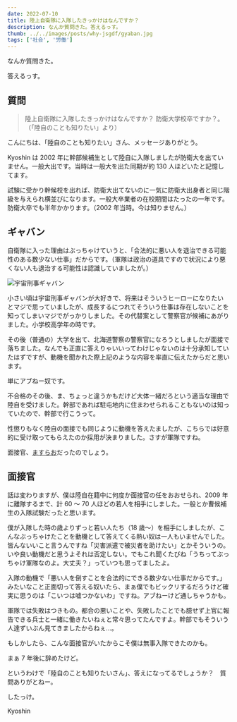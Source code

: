```yaml
---
date: 2022-07-10
title: 陸上自衛隊に入隊したきっかけはなんですか？
description: なんか質問きた。答えるっす。
thumb: ../../images/posts/why-jsgdf/gyaban.jpg
tags: ['社会', '労働']
---
```


なんか質問きた。

答えるっす。

## 質問

> 陸上自衛隊に入隊したきっかけはなんですか？ 防衛大学校卒ですか？。（「陸自のことも知りたい」より）

こんにちは、「陸自のことも知りたい」さん、メッセージありがとう。

Kyoshin は 2002 年に幹部候補生として陸自に入隊しましたが防衛大を出ていません。一般大出です。当時は一般大を出た同期が約 130 人ほどいたと記憶してます。

試験に受かり幹候校を出れば、防衛大出てないのに一気に防衛大出身者と同じ階級を与えられ横並びになります。一般大卒業者の在校期間はたったの一年です。防衛大卒でも半年かかります。（2002 年当時。今は知りません。）

## ギャバン

自衛隊に入った理由はぶっちゃけていうと、「合法的に悪い人を退治できる可能性のある数少ない仕事」だからです。（軍隊は政治の道具ですので状況により悪くない人も退治する可能性は認識していましたが。）

![宇宙刑事ギャバン](../../images/posts/why-jsgdf/gyaban.jpg)

小さい頃は宇宙刑事ギャバンが大好きで、将来はそういうヒーローになりたいとマジで思っていましたが、成長するにつれてそういう仕事は存在しないことを知ってしまいマジでがっかりしました。その代替案として警察官が候補にあがりました。小学校高学年の時です。

その後（普通の）大学を出て、北海道警察の警察官になろうとしましたが面接で落ちました。なんでも正直に答えりゃいいってわけじゃないのは十分承知していたはずですが、動機を聞かれた際上記のような内容を率直に伝えたからだと思います。

単にアブねー奴です。

不合格のその後、ま、ちょっと違うかもだけど大体一緒だろという適当な理由で陸自を受けました。幹部であれば駐屯地内に住まわせられることもないのは知っていたので、幹部で行こうって。

性懲りもなく陸自の面接でも同じように動機を答えたましたが、こちらでは好意的に受け取ってもらえたのか採用が決まりました。さすが軍隊ですね。

面接官、[ますらお](https://dictionary.goo.ne.jp/word/%E7%9B%8A%E8%8D%92%E7%94%B7/)だったのでしょう。

## 面接官

話は変わりますが、僕は陸自在籍中に何度か面接官の任をおおせられ、2009 年に離隊するまで、計 60 〜 70 人ほどの若人を相手にしました。一般とか曹候補生の入隊試験だったと思います。

僕が入隊した時の歳よりずっと若い人たち（18 歳〜）を相手にしましたが、こんなぶっちゃけたことを動機として答えてくる熱い奴は一人もいませんでした。皆んないいこと言うんですね「災害派遣で被災者を助けたい」とかそういうの。いや良い動機だと思うよそれは否定しない。でもこれ聞くたびね「うちってぶっちゃけ軍隊なのよ。大丈夫？」っていつも思ってましたよ。

入隊の動機で「悪い人を倒すことを合法的にできる数少ない仕事だからです。」みたいなこと正面切って答える奴いたら、まぁ僕でもビックリするだろうけど確実に思うのは「こいつは嘘つかないわ」ですね。アブねーけど通しちゃうかも。

軍隊では失敗はつきもの。都合の悪いことや、失敗したことでも臆せず上官に報告できる兵士と一緒に働きたいねぇと常々思ってたんですよ。幹部でもそういう人達ずいぶん見てきましたからねぇ…。

もしかしたら、こんな面接官がいたからこそ僕は無事入隊できたのかも。

まぁ 7 年後に辞めたけど。

というわけで「陸自のことも知りたいさん」、答えになってるでしょうか？　質問ありがとねー。

したっけ。

Kyoshin
